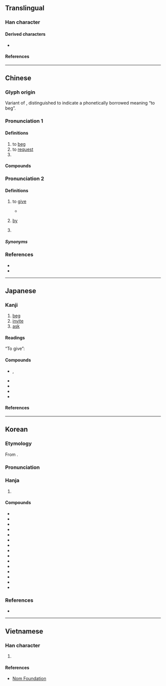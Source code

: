 {{character info}}
==Translingual==
{{stroke order|strokes=3}}

===Han character===
{{Han char|rn=5|rad=乙|as=02|sn=3|four=80717|canj=ON|ids=⿱𠂉乙}}

====Derived characters====
* {{l|mul|[[仡]], [[𠖯]], [[吃]], [[圪]], [[屹]], [[忔]], [[扢]], [[汔]], [[犵]], [[阣]], [[㫓]], [[杚]], [[肐]], [[盵]], [[矻]], [[䇄]], [[籺]], [[紇]], [[䎢]], [[虼]], [[訖]], [[趷]], [[乾]], [[釳]], [[䬣]], [[䩐]], [[𩠓]], [[亁]], [[䰴]], [[麧]], [[齕]], [[迄]], [[䞘]], [[刉]], [[㩿]], [[䒗]], [[疙]], [[䦍]]}}

====References====
{{Han ref|kx=0084.030|dkj=00170|dj=0170.030|hdz=10050.070|uh=4E5E}}

----

==Chinese==

===Glyph origin===
{{Han etym}}
Variant of {{och-l|气}}, distinguished to indicate a phonetically borrowed meaning “to beg”.

===Pronunciation 1===
{{zh-forms|alt=气,𠧒}}
{{zh-pron
|m=qǐ
|m-s=qi2
|c=hat1
|c-t=hat2
|g=qit6
|h=pfs=khiet/n:khié
|j=qieh4
|mb=kĭ
|md=ké̤ṳk
|mn=khit
|mn-t=keg4/kêg4/kig4
|mn-t_note=keg4 - other places; kêg4 - Jieyang; kig4 - Chaoyang
|w=4qiq
|x=qi6
|mc=1
|oc=y,2
|ma=y
|cat=v,pn
}}

====Definitions====
{{zh-hanzi}}

# to [[beg]]
# to [[request]]
# {{surname|zh}}

====Compounds====
{{zh-der|乞鞠|乞化|乞留乞良|乞婆|乞伏|乞免|乞火|乞留惡濫|乞降|乞鄰|乞閒|乞窮儉相|乞骸|乞憐|乞貸|向火乞兒|乞食飯牛|乞請|乞援|乞哀告憐|乞養|乞假|乞盟|乞靈|乞討|乞留玎琅|乞拉朋吉|乞巧|乞漿得酒|乞期|乞身|乞丐|乞人|伏乞|乞憐搖尾|乞命|寒乞|容乞|乞食|千乞|乞求|乞休|乞懇|乞留曲律|乞頭|乞乞縮縮|乞活|乞骸骨|乞師|死乞白賴|啟乞|搖尾乞憐|求乞|窮腮乞臉|討乞|行乞|乞力馬扎羅山}}

===Pronunciation 2===
{{zh-forms|alt=气,𠧒,去-Hokkien}}
{{zh-pron
|m=qì
|c=hei3
|h=
|md=ké̤ṳk
|mn=ml:khit/xm,zz:khì
|mn-t=keh4/kih4
|mn-t_note=kih4 - Chaoyang
|w=
|dial=n
|mc=2
|oc=n,1
|ma=y
|cat=v,md:prep,mn:prep,pn
}}

====Definitions====
{{zh-hanzi}}

# {{lb|zh|obsolete|or|Min Dong|Teochew}} to [[give]]
#* {{zh-x|妻 自經 死，^@買臣 乞{qì} 其 夫 錢，令 葬。|ref=Hanshu}}
# {{lb|zh|Min Dong|;|Xiamen|Quanzhou|Zhangzhou|Teochew|_|Min Nan}} [[by]]
#: {{zh-x|乞 人 拍死|tr='''keh4''' nang5 pah4 si2|be beat to death '''by''' someone|MN-T}}
# {{lb|zh|Min Dong|;|Xiamen|Quanzhou|Zhangzhou|Teochew|_|Min Nan}} {{n-g|Used before a verb to indicate [[passive voice]].}}

=====Synonyms=====
{{zh-dial|給}}
{{zh-dial|被}}

===References===
* {{R:yue:Hanzi}}
* {{R:twedu|A00041}}

----

==Japanese==

===Kanji===
{{ja-kanji|grade=c|rs=乙02}}

# [[beg]]
# [[invite]]
# [[ask]]

====Readings====
{{ja-readings
|goon=こち
|kanon=きつ
|kanyoon=こつ
|kun=こ-う<こ-ふ, こ-い<こ-ひ
|nanori=ただし
}}

“To give”:
{{ja-readings
|goon=け
|kanon=き
|kun=あた-える<あた-へる
}}

====Compounds====
{{der-top|Compounds}}
* {{ja-l|乞丐|かたい}}, {{ja-r|乞丐|かったい|t=[[beggar]], [[idiot]]; {{lb|ja|archaic}} [[leprosy]]}}
* {{ja-r|乞丐|こつがい|t=[[beggar]]}}
* {{ja-r|乞丐|きっかい}}
* {{ja-r|物%乞い|もの%ごい|t=[[beggar]], [[beg]]ging}}
* {{ja-r|乞%食|こ%じき|t=[[beggar]], [[beg]]ging}}
{{der-bottom}}

====References====
{{ja-kref
|jis=3870
|ku=2480
|shift=8CEE
|euc=B8F0
|freq=2478
|nelson=262
|newnelson=59
|halpern=1961
|kld=''not listed''
|heisig=462
|tuttle=0a3.4
}}

----

==Korean==

===Etymology===
From {{der|ko|ltc|sort=걸|-}} {{ltc-l|乞|id=1}}.
{{hanja-ety
|dk={{okm-l|크ᇙ〮|khúlq|link=no}}
|m={{okm-l|걸〮|kél}}
|mh={{okm-l|[[빌다|빌〯]]|pǐl}}
|ml=雜語#하22A
}}

===Pronunciation===
{{ko-hanja-pron|걸}}

===Hanja===
{{ko-hanja-search}}
{{ko-hanja|빌다|빌|걸}}

# {{hanja form of|걸|to [[beg]]}}

====Compounds====
{{der-top3|Compounds}}
* {{ko-l|걸립|乞粒}}
* {{ko-l|걸사|乞士}}
* {{ko-l|복걸|伏乞}}
* {{ko-l|걸가|乞暇}}
* {{ko-l|걸식|乞食}}
* {{ko-l|애걸|哀乞}}
* {{ko-l|걸구|乞求}}
* {{ko-l|구걸|求乞}}
* {{ko-l|걸객|乞客}}
* {{ko-l|걸맹|乞盟}}
* {{ko-l|개걸|丐乞}}
* {{ko-l|걸개|乞丐}}
* {{ko-l|걸신|乞神}}
* {{ko-l|행걸|行乞}}
* {{ko-l|애걸복걸|哀乞伏乞}}
{{der-bottom}}

===References===
* {{R:hanjadoc|58}}

----

==Vietnamese==

===Han character===
{{vi-readings|rs=乙02|reading=[[khất]], [[khắt]], [[gật]], [[khật]]}}

# {{rfdef|vi|sort=乙02}}

====References====
* [http://nomfoundation.org/common/nom_details.php?codepoint=4e5e Nom Foundation]